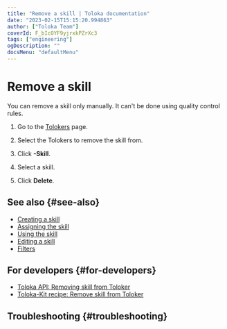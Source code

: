 ```yaml
---
title: "Remove a skill | Toloka documentation"
date: "2023-02-15T15:15:20.994863"
author: ["Toloka Team"]
coverId: F_bIcOYF9yjrxkPZrXc3
tags: ["engineering"]
ogDescription: ""
docsMenu: "defaultMenu"
---
```



# Remove a skill

You can remove a skill only manually. It can't be done using quality control rules.

1. Go to the [Tolokers](https://platform.toloka.ai/requester/workers) page.

1. Select the Tolokers to remove the skill from.

    <SelectTolokers/>

1. Click **-Skill**.

1. Select a skill.

1. Click **Delete**.

## See also {#see-also}

- [Creating a skill](/docs-new/guide/nav-create)
- [Assigning the skill](/docs-new/guide/nav-assign)
- [Using the skill](/docs-new/guide/nav-use)
- [Editing a skill](/docs-new/guide/nav-edit)
- [Filters](/docs-new/guide/filters)

## For developers {#for-developers}

- [Toloka API: Removing skill from Toloker](/docs-new/api/delete-skill)
- [Toloka-Kit recipe: Remove skill from Toloker](/docs-new/toloka-kit/recipes/delete-user-skill)

## Troubleshooting {#troubleshooting}

<FaqSkillForEveryPool/>

<FaqSkillForDifferentProjects/>

<TroubleshootingTraining/>

<ContactGuideSupport/>
